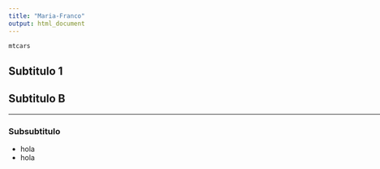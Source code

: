 ```yaml
---
title: "Maria-Franco"
output: html_document
---
```


```r
mtcars
```

## Subtitulo 1
<h2> Subtitulo B </h2>
<!--- subtitulo es h2 --->
<hr width=2000;hight=2000;color="red">
### Subsubtitulo
* hola 
* hola 

